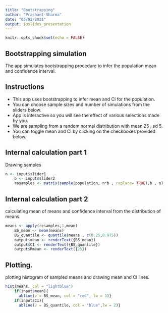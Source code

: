 ---
title: "Bootstrapping"
author: "Prashant Sharma"
date: "03/02/2021"
output: ioslides_presentation
---

```{r setup, include=FALSE}
knitr::opts_chunk$set(echo = FALSE)
```

## Bootstrapping simulation

The app simulates bootstrapping procedure to infer the population mean and confidence interval.

## Instructions

- This app uses bootstrapping to infer mean and CI for the population.
- You can choose sample sizes and number of simulations from the sliders below.
- App is interactive so you will see the effect of various selections made by you.
- We are sampling from a random normal distribution with mean 25 , sd 5.
- You can toggle mean and CI by clicking on the checkboxes provided below.

## Internal calculation part 1

Drawing samples
```{r ,echo = TRUE,eval=FALSE}
n <- input$slider1
    b <- input$slider2
    resamples <- matrix(sample(population, n*b , replace= TRUE),b , n)
```

## Internal calculation part 2
calculating mean of means and confidence interval from the distribution of means.

```{r ,echo = TRUE,eval=FALSE }
means <- apply(resamples,1,mean)
    BS_mean <- mean(means)
    BS_quantile <- quantile(means , c(0.25,0.975))
    output$mean <- renderText({BS_mean})
    output$CI <- renderText({BS_quantile})
    output$Rmean <- renderText({25})
```

## Plotting.
plotting histogram of sampled means and drawing mean and CI lines.
```{r,echo = TRUE,eval=FALSE}
hist(means, col = "lightblue")
    if(input$mean){
      abline(v = BS_mean, col = "red", lw = 3)}
    if(input$CI){
      abline(v = BS_quantile, col = "blue",lw = 2)}
    

```

